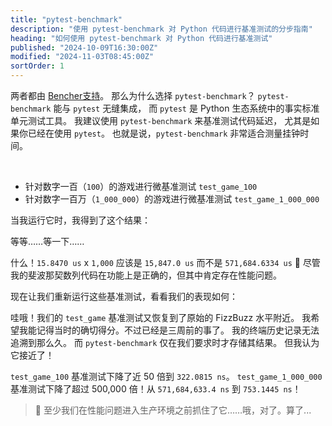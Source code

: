 ```yaml
---
title: "pytest-benchmark"
description: "使用 pytest-benchmark 对 Python 代码进行基准测试的分步指南"
heading: "如何使用 pytest-benchmark 对 Python 代码进行基准测试"
published: "2024-10-09T16:30:00Z"
modified: "2024-11-03T08:45:00Z"
sortOrder: 1
---
```



<Benchmarking />

<FizzBuzzPython />

<StepByStepPython />

<MicroVsMacro />

<BenchmarkingPython />

两者都由 [Bencher支持](/zh/docs/explanation/adapters/)。 那么为什么选择 `pytest-benchmark`？
`pytest-benchmark` 能与 `pytest` 无缝集成，
而 `pytest` 是 Python 生态系统中的事实标准单元测试工具。
我建议使用 `pytest-benchmark` 来基准测试代码延迟，
尤其是如果你已经在使用 `pytest`。
也就是说，`pytest-benchmark` 非常适合测量挂钟时间。

<FizzBuzzRefactor />

<BenchmarkingFizzBuzz />

<FizzBuzzFibonacciPython>
  <PlayGameCode />
</FizzBuzzFibonacciPython>

<BenchmarkingFizzBuzzFibonacci />

<FizzBuzzFibonacciOpenPython>
    <FizzBuzzFibonacciOpenCode />
</FizzBuzzFibonacciOpenPython>

<TheEnd />

<br />

<OnFire />

<TestGameOnFireCode />

- 针对数字一百（`100`）的游戏进行微基准测试 `test_game_100`
- 针对数字一百万（`1_000_000`）的游戏进行微基准测试 `test_game_1_000_000`

当我运行它时，我得到了这个结果：

<PytestGameOnFireOutputStart />

等等……等一下……

<PytestGameOnFireOutput />

什么！`15.8470 us` x `1,000` 应该是 `15,847.0 us` 而不是 `571,684.6334 us` 🤯
尽管我的斐波那契数列代码在功能上是正确的，但其中肯定存在性能问题。

<FizzBuzzFibonacciFix />

现在让我们重新运行这些基准测试，看看我们的表现如何：

<PytestGameFixOutput />

哇哦！我们的 `test_game` 基准测试又恢复到了原始的 FizzBuzz 水平附近。
我希望我能记得当时的确切得分。不过已经是三周前的事了。
我的终端历史记录无法追溯到那么久。
而 `pytest-benchmark` 仅在我们要求时才存储其结果。
但我认为它接近了！

`test_game_100` 基准测试下降了近 50 倍到 `322.0815 ns`。
`test_game_1_000_000` 基准测试下降了超过 500,000 倍！从 `571,684,633.4 ns` 到 `753.1445 ns`！

> 🐰 至少我们在性能问题进入生产环境之前抓住了它……哦，对了。算了...

<CatchInCi />

<CatchInCiOutput />

<CatchInCiPlot />

<CatchInCiPlotRustBench title="如何使用 pytest-benchmark 对 Rust 进行基准测试" />

<BencherFooter />